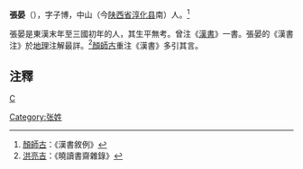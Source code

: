 '''張晏'''（{{bd|?||?|}}），字子博，中山（今[[陕西省|陕西省]][[淳化县|淳化县]]南）人。<ref>[[顏師古|顏師古]]：《漢書敘例》</ref>

張晏是東漢末年至三國初年的人，其生平無考。曾注《[[漢書|漢書]]》一書。張晏的《漢書注》於[[地理|地理]]注解最詳。<ref>[[洪亮吉|洪亮吉]]：《曉讀書齋雜錄》</ref>[[顏師古|顏師古]]重注《漢書》多引其言。

==注釋==
{{reflist}}
{{China-historian-stub}}
[[category:漢朝人|C]]
[[Category:张姓|Category:张姓]]
